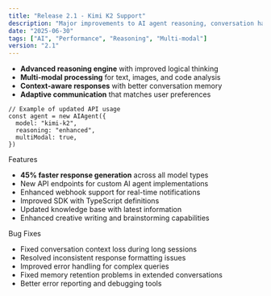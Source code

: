 ```yaml
---
title: "Release 2.1 - Kimi K2 Support"
description: "Major improvements to AI agent reasoning, conversation handling, and multi-modal processing"
date: "2025-06-30"
tags: ["AI", "Performance", "Reasoning", "Multi-modal"]
version: "2.1"
---
```



- **Advanced reasoning engine** with improved logical thinking
- **Multi-modal processing** for text, images, and code analysis
- **Context-aware responses** with better conversation memory
- **Adaptive communication** that matches user preferences

```tsx
// Example of updated API usage
const agent = new AIAgent({
  model: "kimi-k2",
  reasoning: "enhanced",
  multiModal: true,
})
```

<Accordion type="multiple" collapsible className="w-full not-prose">
  <AccordionItem value="item-1">
    <AccordionTrigger>Features</AccordionTrigger>
    <AccordionContent className="flex flex-col gap-4 text-balance">
      <ul className="list-disc space-y-2 pl-4">
        <li>
          <strong>45% faster response generation</strong> across all model types
        </li>
        <li>New API endpoints for custom AI agent implementations</li>
        <li>Enhanced webhook support for real-time notifications</li>
        <li>Improved SDK with TypeScript definitions</li>
        <li>Updated knowledge base with latest information</li>
        <li>Enhanced creative writing and brainstorming capabilities</li>
      </ul>
    </AccordionContent>
  </AccordionItem>
  <AccordionItem value="item-2">
    <AccordionTrigger>Bug Fixes</AccordionTrigger>
    <AccordionContent className="flex flex-col gap-4 text-balance">
      <ul className="list-disc space-y-2 pl-4">
        <li>Fixed conversation context loss during long sessions</li>
        <li>Resolved inconsistent response formatting issues</li>
        <li>Improved error handling for complex queries</li>
        <li>Fixed memory retention problems in extended conversations</li>
        <li>Better error reporting and debugging tools</li>
      </ul>
    </AccordionContent>
  </AccordionItem>
</Accordion>
